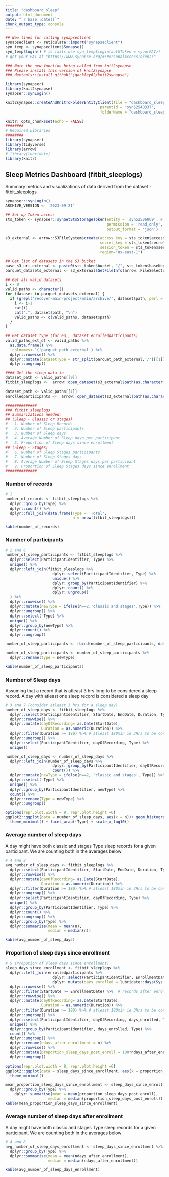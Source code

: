 ```yaml
---
title: "dashboard_sleep"
output: html_document
date: "`r base::date()`"
chunk_output_type: console
---
```


```r
## New lines for calling synapseclient
synapseclient <- reticulate::import("synapseclient")
syn_temp <- synapseclient$Synapse()
syn_temp$login() # is fails use syn_temp$login(authToken = <yourPAT>)
# get your PAT at "https://www.synapse.org/#!PersonalAccessTokens:"

### Note the new function being called from knit2synapse
### Please install this version of knit2synapse
### devtools::install_github("jgockley62/knit2synapse")

library(synapser)
library(knit2synapse)
synapser::synLogin()

knit2synapse::createAndKnitToFolderEntityClient(file = "dashboard_sleep_archive_markdown.Rmd",
                                          parentId = "syn52540337",
                                          folderName = "dashboard_sleep_archive_test")
```

```r
knitr::opts_chunk$set(echo = FALSE)
########
# Required Libraries
########
library(synapser)
library(tidyverse)
library(arrow)
# library(lubridate)
library(knitr)
```

## Sleep Metrics Dashboard (fitbit_sleeplogs)

Summary metrics and visualizations of data derived from the dataset - fitbit_sleeplogs

```r

synapser::synLogin()
ARCHIVE_VERSION <- '2023-09-21'

## Set up Token access
sts_token <- synapser::synGetStsStorageToken(entity = 'syn52506069', # sts enabled destination folder
                                             permission = 'read_only',   # request a read only token
                                             output_format = 'json')

s3_external <- arrow::S3FileSystem$create(access_key = sts_token$accessKeyId,
                                          secret_key = sts_token$secretAccessKey,
                                          session_token = sts_token$sessionToken,
                                          region="us-east-1")

## Get list of datasets in the S3 bucket
base_s3_uri_external <- paste0(sts_token$bucket, "/", sts_token$baseKey,'/',ARCHIVE_VERSION)
parquet_datasets_external <- s3_external$GetFileInfo(arrow::FileSelector$create(base_s3_uri_external, recursive=F))

## Get all valid datasets
i <- 0
valid_paths <- character()
for (dataset in parquet_datasets_external) {
  if (grepl('recover-main-project/main/archive/', dataset$path, perl = T, ignore.case = T)) {
    i <- i+1
    cat(i)
    cat(":", dataset$path, "\n")
    valid_paths <- c(valid_paths, dataset$path)
  }
}

## Get dataset type (for eg., dataset_enrolledparticipants)
valid_paths_ext_df <- valid_paths %>% 
  as.data.frame() %>% 
  `colnames<-`('parquet_path_external') %>% 
  dplyr::rowwise() %>% 
  dplyr::mutate(datasetType = str_split(parquet_path_external,'/')[[1]][5]) %>%
  dplyr::ungroup()

#### Get the sleep data in
dataset_path <- valid_paths[[9]]
fitbit_sleeplogs <-  arrow::open_dataset(s3_external$path(as.character(dataset_path))) %>% dplyr::collect()

dataset_path <- valid_paths[[1]]
enrolledparticipants <-  arrow::open_dataset(s3_external$path(as.character(dataset_path))) %>% dplyr::collect()
```


```r
##############
### fitbit_sleeplogs
## Summarizations needed:
## (Sleep - Classic or stages)
#   1. Number of Sleep Records
#   2. Number of Sleep participants
#   3. Number of Sleep days
#   4. Average Number of Sleep days per participant
#   5. Proportion of Sleep days since enrollment
## (Sleep - Stages)
#   6. Number of Sleep Stages participants
#   7. Number of Sleep Stages days
#   8. Average Number of Sleep Stages days per participant
#   9. Proportion of Sleep Stages days since enrollment
##############
```

### Number of records

```r
# 1 
number_of_records <- fitbit_sleeplogs %>% 
  dplyr::group_by(Type) %>% 
  dplyr::count() %>% 
  dplyr::full_join(data.frame(Type = 'Total',
                              n = nrow(fitbit_sleeplogs)))

kable(number_of_records)
```

### Number of participants
```r
# 2 and 6
number_of_sleep_participants <- fitbit_sleeplogs %>% 
  dplyr::select(ParticipantIdentifier, Type) %>% 
  unique() %>% 
  dplyr::left_join(fitbit_sleeplogs %>% 
                     dplyr::select(ParticipantIdentifier, Type) %>% 
                     unique() %>% 
                     dplyr::group_by(ParticipantIdentifier) %>%
                     dplyr::count() %>% 
                     dplyr::ungroup()
  ) %>% 
  dplyr::rowwise() %>% 
  dplyr::mutate(newType = ifelse(n==2,'classic and stages',Type)) %>% 
  dplyr::ungroup() %>% 
  dplyr::select(-Type) %>% 
  unique() %>% 
  dplyr::group_by(newType) %>% 
  dplyr::count() %>% 
  dplyr::ungroup()

number_of_sleep_participants <- rbind(number_of_sleep_participants, data.frame('newType' = 'Total', 'n' = sum(number_of_sleep_participants$n)))

number_of_sleep_participants <- number_of_sleep_participants %>% 
  dplyr::rename(type = newType)

kable(number_of_sleep_participants)
```

### Number of Sleep days

Assuming that a record that is atleast 3 hrs long to be considered a sleep record. A day with atleast one sleep record is considered a sleep day
```r
# 3 and 7 (consider atleast 3 hrs for a sleep day)
number_of_sleep_days <- fitbit_sleeplogs %>% 
  dplyr::select(ParticipantIdentifier, StartDate, EndDate, Duration, Type) %>% 
  dplyr::rowwise() %>% 
  dplyr::mutate(dayOfRecording= as.Date(StartDate),
                Duration = as.numeric(Duration)) %>% 
  dplyr::filter(Duration >= 180) %>% # atleast 180min ie 3Hrs to be considered a sleep day/record
  dplyr::ungroup() %>% 
  dplyr::select(ParticipantIdentifier, dayOfRecording, Type) %>%
  unique() 

number_of_sleep_days <- number_of_sleep_days %>% 
  dplyr::left_join(number_of_sleep_days %>% 
                     dplyr::group_by(ParticipantIdentifier, dayOfRecording) %>% 
                     count()) %>% 
  dplyr::mutate(newType = ifelse(n==2, 'classic and stages', Type)) %>% 
  dplyr::select(-Type) %>% 
  unique() %>% 
  dplyr::group_by(ParticipantIdentifier, newType) %>% 
  count() %>% 
  dplyr::rename(Type = newType) %>% 
  dplyr::ungroup()

options(repr.plot.width = 9, repr.plot.height =6)
ggplot2::ggplot(data = number_of_sleep_days, aes(x = n))+ geom_histogram() + xlab('Number of days with atleast one 3 hr record (log scale)') + ylab('Number of records') +
  theme_minimal() + facet_wrap(~Type) + scale_x_log10()

```

### Average number of sleep days
A day might have both classic and stages Type sleep records for a given participant. We are counting both in the averages below

```r
# 4 and 8
avg_number_of_sleep_days <- fitbit_sleeplogs %>% 
  dplyr::select(ParticipantIdentifier, StartDate, EndDate, Duration, Type) %>% 
  dplyr::rowwise() %>% 
  dplyr::mutate(dayOfRecording= as.Date(StartDate),
                Duration = as.numeric(Duration)) %>% 
  dplyr::filter(Duration >= 180) %>% # atleast 180min ie 3Hrs to be considered a sleep day/record
  dplyr::ungroup() %>% 
  dplyr::select(ParticipantIdentifier, dayOfRecording, Type) %>%
  unique() %>% 
  dplyr::group_by(ParticipantIdentifier, Type) %>% 
  dplyr::count() %>% 
  dplyr::ungroup() %>% 
  dplyr::group_by(Type) %>% 
  dplyr::summarise(mean = mean(n),
                   median = median(n))

kable(avg_number_of_sleep_days)
```


### Proportion of sleep days since enrollment
```r
# 5 (Propotion of sleep days since enrollment)
sleep_days_since_enrollment <- fitbit_sleeplogs %>% 
  dplyr::left_join(enrolledparticipants %>% 
                     dplyr::select(ParticipantIdentifier, EnrollmentDate) %>% 
                     dplyr::mutate(days_enrolled = lubridate::days(Sys.Date() - as.Date(EnrollmentDate)))) %>% 
  dplyr::rowwise() %>% 
  dplyr::filter(StartDate >= EnrollmentDate) %>%  # records after enrollment
  dplyr::rowwise() %>% 
  dplyr::mutate(dayOfRecording= as.Date(StartDate),
                Duration = as.numeric(Duration)) %>% 
  dplyr::filter(Duration >= 180) %>% # atleast 180min ie 3Hrs to be considered a sleep day/record
  dplyr::ungroup() %>% 
  dplyr::select(ParticipantIdentifier, dayOfRecording, days_enrolled, Type) %>%
  unique() %>% 
  dplyr::group_by(ParticipantIdentifier, days_enrolled, Type) %>% 
  count() %>%
  dplyr::ungroup() %>% 
  dplyr::rename(ndays_after_enrollment = n) %>% 
  dplyr::rowwise() %>% 
  dplyr::mutate(proportion_sleep_days_post_enroll = 100*ndays_after_enrollment/lubridate::day(days_enrolled)) %>% 
  dplyr::ungroup()

options(repr.plot.width = 8, repr.plot.height =6)
ggplot2::ggplot(data = sleep_days_since_enrollment, aes(x = proportion_sleep_days_post_enroll))+ geom_histogram() + xlab('Proportion of Sleep days Since enrollment') + ylab('Number of records') + facet_wrap(~Type)+
  theme_minimal()

mean_proportion_sleep_days_since_enrollment <- sleep_days_since_enrollment %>% 
  dplyr::group_by(Type) %>% 
    dplyr::summarise(mean = mean(proportion_sleep_days_post_enroll),
                   median = median(proportion_sleep_days_post_enroll))
kable(mean_proportion_sleep_days_since_enrollment)
```


### Average number of sleep days after enrollment
A day might have both classic and stages Type sleep records for a given participant. We are counting both in the averages below

```r
# 4 and 8
avg_number_of_sleep_days_enrollment <- sleep_days_since_enrollment %>% 
  dplyr::group_by(Type) %>% 
  dplyr::summarise(mean = mean(ndays_after_enrollment),
                   median = median(ndays_after_enrollment))

kable(avg_number_of_sleep_days_enrollment)
```

